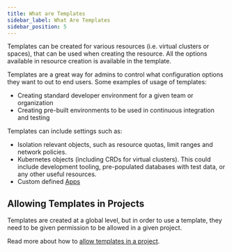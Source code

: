 ```yaml
---
title: What are Templates
sidebar_label: What Are Templates
sidebar_position: 5
---
```



Templates can be created for various resources (i.e. virtual clusters or spaces), that can be used when creating the resource. All the options available in resource creation is available in the template.

Templates are a great way for admins to control what configuration options they want to out to end users. Some examples of usage of templates:
* Creating standard developer environment for a
given team or organization
* Creating pre-built environments to be used in continuous
integration and testing

Templates can include settings such as:

- Isolation relevant objects, such as resource quotas, limit ranges and network policies.
- Kubernetes objects (including CRDs for virtual clusters). This could include development tooling, pre-populated databases with test data, or any other useful resources.
- Custom defined [Apps](/platform/apps/what-are-apps.mdx)

## Allowing Templates in Projects

Templates are created at a global level, but in order to use a template, they need to be given permission to be allowed in a given project.

Read more about how to [allow templates in a project](../projects/using-projects/templates/).
